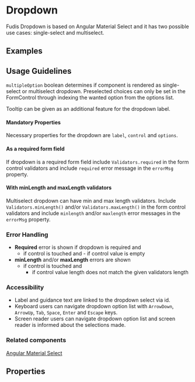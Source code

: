 
<Meta title="Components/Dropdown" />

# Dropdown

Fudis Dropdown is based on Angular Material Select and it has two possible use cases: single-select and multiselect.

## Examples

<Canvas of={DropdownStories.SingleSelect}></Canvas>
<Canvas of={DropdownStories.MultiSelect}></Canvas>

## Usage Guidelines

`multipleOption` boolean determines if component is rendered as single-select or multiselect dropdown. Preselected choices can only be set in the FormControl through indexing the wanted option from the options list.  

Tooltip can be given as an additional feature for the dropdown label.

#### Mandatory Properties

Necessary properties for the dropdown are `label`, `control` and `options`.

#### As a required form field

If dropdown is a required form field include `Validators.required` in the form control validators and include `required` error message in the `errorMsg` property.

#### With minLength and maxLength validators

Multiselect dropdown can have min and max length validators. Include `Validators.minLength()` and/or `Validators.maxLength()` in the form control validators and include `minlength` and/or `maxlength` error messages in the `errorMsg` property. 

### Error Handling

- **Required** error is shown if dropdown is required and
  - if control is touched and
			- if control value is empty
- **minLength** and/or **maxLength** errors are shown
	- if control is touched and
		- if control value length does not match the given validators length

### Accessibility

- Label and guidance text are linked to the dropdown select via id.
- Keyboard users can navigate dropdown option list with <code>ArrowDown</code>, <code>ArrowUp</code>, <code>Tab</code>, <code>Space</code>, <code>Enter</code> and <code>Escape</code> keys.
- Screen reader users can navigate dropdown option list and screen reader is informed about the selections made.

### Related components

[Angular Material Select](https://material.angular.io/components/select/overview)

## Properties

<ArgTypes of={DropdownComponent} />
